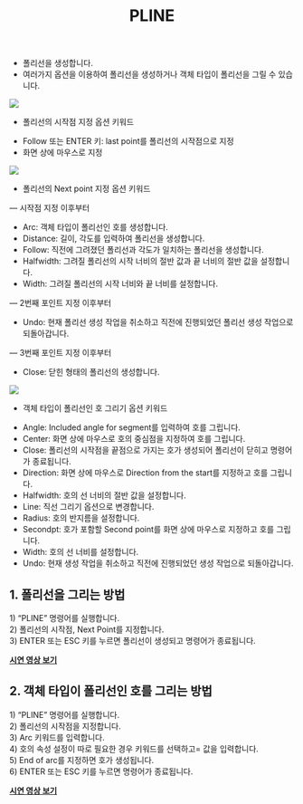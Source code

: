 ﻿---
title: PLINE
---


[image1]: ../../../../../assets/images/commands/pline/image1.png
[image2]: ../../../../../assets/images/commands/pline/image2.png
[image3]: ../../../../../assets/images/commands/pline/image3.png


* 폴리선을 생성합니다.  
* 여러가지 옵션을 이용하여 폴리선을 생성하거나 객체 타입이 폴리선을 그릴 수 있습니다.

![][image1]

* 폴리선의 시작점 지정 옵션 키워드  
- Follow 또는 ENTER 키: last point를 폴리선의 시작점으로 지정  
- 화면 상에 마우스로 지정

![][image2]

* 폴리선의 Next point 지정 옵션 키워드

— 시작점 지정 이후부터

- Arc: 객체 타입이 폴리선인 호를 생성합니다.  
- Distance: 길이, 각도를 입력하여 폴리선을 생성합니다.  
- Follow: 직전에 그려졌던 폴리선과 각도가 일치하는 폴리선을 생성합니다.  
- Halfwidth: 그려질 폴리선의 시작 너비의 절반 값과 끝 너비의 절반 값을 설정합니다.  
- Width: 그려질 폴리선의 시작 너비와 끝 너비를 설정합니다. 

— 2번째 포인트 지정 이후부터

- Undo: 현재 폴리선 생성 작업을 취소하고 직전에 진행되었던 폴리선 생성 작업으로 되돌아갑니다.

— 3번째 포인트 지정 이후부터

- Close: 닫힌 형태의 폴리선의 생성합니다.

![][image3]

* 객체 타입이 폴리선인 호 그리기 옵션 키워드  
- Angle: Included angle for segment를 입력하여 호를 그립니다.  
- Center: 화면 상에 마우스로 호의 중심점을 지정하여 호를 그립니다.  
- Close: 폴리선의 시작점을 끝점으로 가지는 호가 생성되어 폴리선이 닫히고 명령어가 종료됩니다.  
- Direction: 화면 상에 마우스로 Direction from the start를 지정하고 호를 그립니다.  
- Halfwidth: 호의 선 너비의 절반 값을 설정합니다.  
- Line: 직선 그리기 옵션으로 변경합니다.  
- Radius: 호의 반지름을 설정합니다.  
- Secondpt: 호가 포함할 Second point를 화면 상에 마우스로 지정하고 호를 그립니다.  
- Width: 호의 선 너비를 설정합니다.  
- Undo: 현재 생성 작업을 취소하고 직전에 진행되었던 생성 작업으로 되돌아갑니다.

## **1\. 폴리선을 그리는 방법**

1\) “PLINE” 명령어를 실행합니다.  
2\) 폴리선의 시작점, Next Point를 지정합니다.   
3\) ENTER 또는 ESC 키를 누르면 폴리선이 생성되고 명령어가 종료됩니다.

[**<Icon name="youtube" class="emoji"/> 시연 영상 보기**](https://youtu.be/BAW0OXStXp8) 

## **2\. 객체 타입이 폴리선인 호를 그리는 방법**

1\) “PLINE” 명령어를 실행합니다.  
2\) 폴리선의 시작점을 지정합니다.  
3\) Arc 키워드를 입력합니다.  
4\) 호의 속성 설정이 따로 필요한 경우 키워드를 선택하고= 값을 입력합니다.  
5\) End of arc를 지정하면 호가 생성됩니다.  
6\) ENTER 또는 ESC 키를 누르면 명령어가 종료됩니다.

[**<Icon name="youtube" class="emoji"/> 시연 영상 보기**](https://youtu.be/Vvz5_fQFzPI) 



